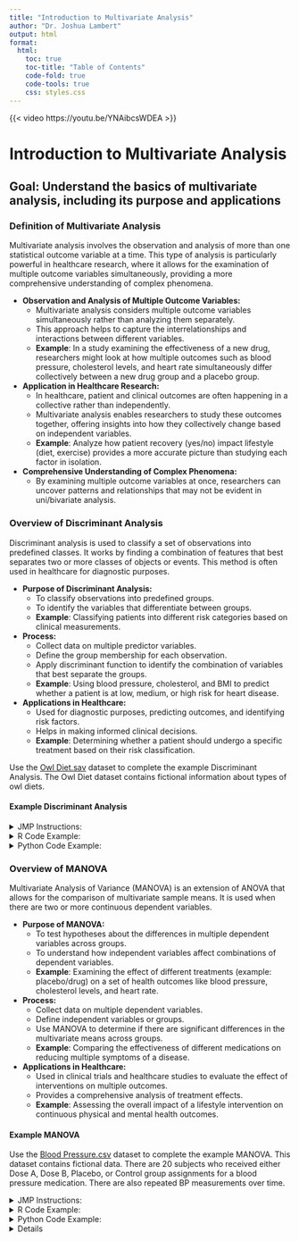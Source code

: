 ```yaml
---
title: "Introduction to Multivariate Analysis"
author: "Dr. Joshua Lambert"
output: html
format:
  html:
    toc: true
    toc-title: "Table of Contents"
    code-fold: true
    code-tools: true 
    css: styles.css
---
```


{{< video https://youtu.be/YNAibcsWDEA >}}

# Introduction to Multivariate Analysis

## Goal: Understand the basics of multivariate analysis, including its purpose and applications

### Definition of Multivariate Analysis

Multivariate analysis involves the observation and analysis of more than one statistical outcome variable at a time. This type of analysis is particularly powerful in healthcare research, where it allows for the examination of multiple outcome variables simultaneously, providing a more comprehensive understanding of complex phenomena.

-   **Observation and Analysis of Multiple Outcome Variables:**
    -   Multivariate analysis considers multiple outcome variables simultaneously rather than analyzing them separately.
    -   This approach helps to capture the interrelationships and interactions between different variables.
    -   **Example**: In a study examining the effectiveness of a new drug, researchers might look at how multiple outcomes such as blood pressure, cholesterol levels, and heart rate simultaneously differ collectively between a new drug group and a placebo group.
-   **Application in Healthcare Research:**
    -   In healthcare, patient and clinical outcomes are often happening in a collective rather than independently.
    -   Multivariate analysis enables researchers to study these outcomes together, offering insights into how they collectively change based on independent variables.
    -   **Example**: Analyze how patient recovery (yes/no) impact lifestyle (diet, exercise) provides a more accurate picture than studying each factor in isolation.
-   **Comprehensive Understanding of Complex Phenomena:**
    -   By examining multiple outcome variables at once, researchers can uncover patterns and relationships that may not be evident in uni/bivariate analysis.

### Overview of Discriminant Analysis

Discriminant analysis is used to classify a set of observations into predefined classes. It works by finding a combination of features that best separates two or more classes of objects or events. This method is often used in healthcare for diagnostic purposes.

-   **Purpose of Discriminant Analysis:**
    -   To classify observations into predefined groups.
    -   To identify the variables that differentiate between groups.
    -   **Example**: Classifying patients into different risk categories based on clinical measurements.
-   **Process:**
    -   Collect data on multiple predictor variables.
    -   Define the group membership for each observation.
    -   Apply discriminant function to identify the combination of variables that best separate the groups.
    -   **Example**: Using blood pressure, cholesterol, and BMI to predict whether a patient is at low, medium, or high risk for heart disease.
-   **Applications in Healthcare:**
    -   Used for diagnostic purposes, predicting outcomes, and identifying risk factors.
    -   Helps in making informed clinical decisions.
    -   **Example**: Determining whether a patient should undergo a specific treatment based on their risk classification.

Use the <a href="Owl Diet.csv" download>Owl Diet.sav</a> dataset to complete the example Discriminant Analysis. The Owl Diet dataset contains fictional information about types of owl diets.

#### Example Discriminant Analysis

<details>

<summary>JMP Instructions:</summary>

<ul>

<li>Go to <code>Analyze</code> \> <code>Multivariate Methods</code> <code> Discriminant</code>.</li>

<li>Select your continuous outcome measurements as the <code>Y</code>, response, and the categorical predictor as <code>X</code>.</li>

<li>Click <code>OK</code>.</li>

</ul>

</details>

<details>

<summary>R Code Example:</summary>

<ul>

<li>

```{=html}
<pre>
        #Install Packages
install.packages("MASS")
install.packages("readr")
library(readr)
library(MASS)

# Read the data file
data <-read_csv("Owl Diet.csv")
str(data)

#Perform the Discriminant Analysis
lda_model <- lda(`species` ~ `skull length` + `teeth row` + `palatine foramen` + `jaw length`, data = data)
print(lda_model)
summary(lda_model)

      </pre>
```
</li>

</ul>

</details>

<details>

<summary>Python Code Example:</summary>

<ul>

<li>
See details at https://medium.com/@glennlenormand/complete-guide-to-linear-discriminant-analysis-lda-in-python-d1255a5983b0
```{=html}
<pre>
# Demonstraton of LDA with IRIS data in python
import numpy as np
import pandas as pd
import matplotlib.pyplot as plt
from sklearn import datasets
from sklearn.discriminant_analysis import LinearDiscriminantAnalysis

iris = datasets.load_iris()
X = iris.data
y = iris.target

lda = LinearDiscriminantAnalysis(n_components=2)
X_lda = lda.fit_transform(X, y)

plt.xlabel('LD1')
plt.ylabel('LD2')
plt.scatter(X_lda[:,0], X_lda[:,1], c=y, cmap='rainbow', alpha=0.7, edgecolors='b')
plt.show()
</pre>
```
</li>

</ul>

</details>

</details>

### Overview of MANOVA

Multivariate Analysis of Variance (MANOVA) is an extension of ANOVA that allows for the comparison of multivariate sample means. It is used when there are two or more continuous dependent variables.

-   **Purpose of MANOVA:**
    -   To test hypotheses about the differences in multiple dependent variables across groups.
    -   To understand how independent variables affect combinations of dependent variables.
    -   **Example**: Examining the effect of different treatments (example: placebo/drug) on a set of health outcomes like blood pressure, cholesterol levels, and heart rate.
-   **Process:**
    -   Collect data on multiple dependent variables.
    -   Define independent variables or groups.
    -   Use MANOVA to determine if there are significant differences in the multivariate means across groups.
    -   **Example**: Comparing the effectiveness of different medications on reducing multiple symptoms of a disease.
-   **Applications in Healthcare:**
    -   Used in clinical trials and healthcare studies to evaluate the effect of interventions on multiple outcomes.
    -   Provides a comprehensive analysis of treatment effects.
    -   **Example**: Assessing the overall impact of a lifestyle intervention on continuous physical and mental health outcomes.

#### Example MANOVA

Use the <a href="Blood Pressure.csv" download>Blood Pressure.csv</a> dataset to complete the example MANOVA. This dataset contains fictional data. There are 20 subjects who received either Dose A, Dose B, Placebo, or Control group assignments for a blood pressure medication. There are also repeated BP measurements over time.

<details>

<summary>JMP Instructions:</summary>

<ul>

<li>Go to <code> File </code> \> <code> Open </code> and select the "Blood Pressure.csv file.</code>.</li>

<li>Go to <code>Analyze</code> \> <code>Fit Model</code>.</li>

<li>Move all the blood pressure measurements into the the "Y, Responses" box.</li>

<li>Move Dose into the "Construct Model Effects" box.</li>

<li>In the "Personality" dropdown, select MANOVA</li>

<li>Click <code>Run</code> and under "Response Specification", click <code>Compound</code> from the red triangle menu.</li>

</ul>

</details>

<details>

<summary>R Code Example:</summary>

<ul>

<li>

```{=html}
<pre>
       # Load necessary libraries
library(tidyverse)

# Load the dataset
data_1 <-read_csv("Blood Pressure.csv")

#Perform the MANOVA
manova_model <- manova(cbind(`BP 8M`, `BP 12M`, `BP 6M`, `BP 8W`) ~ `Dose`, data = data_1)

#Print and summarize the results
print(manova_model)
summary(manova_model)

      </pre>
```
</li>

</ul>

</details>

<details>

<summary>Python Code Example:</summary>

<ul>

<li>

See other examples at https://www.geeksforgeeks.org/manova-multivariate-analysis-of-variance/
```{=html}
<pre>
# Importing necessary libraries

import pandas as pd
from statsmodels.multivariate.manova import MANOVA
from sklearn.datasets import load_iris

# Use iris as sample data
data = load_iris()
df = pd.DataFrame(data.data, columns=data.feature_names)
df['species'] = data.target
print(df.head())


# Rename columns to remove spaces in col names
df.columns = ['sepal_length', 'sepal_width',
              'petal_length', 'petal_width', 'species']

# Replace target numbers with their respective names for clarity in results
df['species'] = df['species'].map(
    {0: 'setosa', 1: 'versicolor', 2: 'virginica'})

# Apply MANOVA with the renamed cols
manova = MANOVA.from_formula('sepal_length + sepal_width + petal_length + petal_width ~ species', data=df)
result = manova.mv_test()
print(result)


</pre>
```
</li>

</ul>

</details>

<details>

### Overview of Principal Components Analysis (PCA)

PCA is a technique used to emphasize variation and bring out strong patterns in a dataset. It is particularly useful in reducing the dimensionality (number of variables) of large datasets, simplifying the complexity without losing significant information.

-   **Purpose of PCA:**
    -   To reduce the number of variables in a dataset while retaining most of the variation.
    -   To identify the principal components that explain the most variance in the data.
    -   **Example**: Simplifying a dataset with dozens of health indicators to a few new variables (principal components) that capture the most significant patterns.
-   **Process:**
    -   Standardize the data if the variables are measured on different scales.
    -   Compute the covariance matrix or correlation matrix.
    -   Extract the eigenvalues and eigenvectors to identify the principal components.
    -   More on PCA in our next lecture.
    -   **Example**: Using PCA to reduce a large number of survey questions into a few key factors that summarize patient satisfaction.
-   **Applications in Nursing Research:**
    -   Identifying key factors that influence patient outcomes.
    -   Simplifying complex datasets to facilitate analysis and interpretation.
    -   **Example**: Determining the main factors contributing to patient recovery in a rehabilitation study.

Use the <a href="Body Measurements.csv" download>Body Measurements.csv</a> dataset to complete the example PCA. This dataset contains the weight and physical measurements of 22 male subjects between 16-30 years old.

#### Example of PCA

<details>

<summary>JMP Instructions:</summary>

<ul>

<li>Go to <code>Analyze</code> \> <code>Multivariate Methods</code> \> <code>Principal Components</code>.</li>

<li>Select the variables you want to include in the analysis and click <code>OK</code>.</li>

<li>Click the red triangle and select <code>Scree Plot and Eigenvalues</code>.</li>

<li>Review the output, including the principal components and their loadings.</li>

</ul>

</details>

<details>

<summary>R Code Example:</summary>

<ul>

<li>

```{=html}
<pre>
        #Load Data
your_data<-read.csv("Body Measurements.csv")
#Run PCA
pca_model <- prcomp(your_data, scale = TRUE)
#Print and view results
print(pca_model)
summary(pca_model)
plot(pca_model)
#Scree Plot
plot(pca_model, type = "l")
      </pre>
```
</li>

</ul>

</details>

<details>

<summary>Python Code Example:</summary>

<ul>

<li>

```{=html}
<pre>
        # Import necessary libraries
import pandas as pd
from sklearn.preprocessing import StandardScaler
from sklearn.decomposition import PCA
import matplotlib.pyplot as plt

# Load the dataset
data = pd.read_csv("/path/to/Body Measurements.csv")

# Drop any non-numeric columns if present, assuming all numeric columns are for PCA
numeric_data = data.select_dtypes(include=[float, int])

# Standardize the data
scaler = StandardScaler()
scaled_data = scaler.fit_transform(numeric_data)

# Perform PCA
pca = PCA(n_components=2)  # Adjust n_components as needed
principal_components = pca.fit_transform(scaled_data)

# Create a DataFrame with the principal components
pc_df = pd.DataFrame(data=principal_components, columns=['PC1', 'PC2'])

# Output the explained variance ratio
print("Explained Variance Ratio:", pca.explained_variance_ratio_)

# Plot the principal components
plt.figure(figsize=(8, 6))
plt.scatter(pc_df['PC1'], pc_df['PC2'], alpha=0.5)
plt.xlabel('Principal Component 1')
plt.ylabel('Principal Component 2')
plt.title('PCA of Body Measurements')
plt.show()

      </pre>
```
</li>

</ul>

</details>

<details>

### Introduction to Exploratory Factor Analysis (EFA)

EFA is used to identify the underlying relationships between measured variables. It helps in understanding the structure of a set of variables and in identifying the underlying unobserved (latent) variables. In nursing research, EFA can uncover hidden patterns in survey data or clinical assessments.

-   **Purpose of EFA:**
    -   To explore the underlying structure of a set of variables.
    -   To identify unobserved (latent) factors that explain the correlations among observed variables.
    -   **Example**: Exploring the underlying dimensions of patient-reported outcomes in a quality of life survey.
-   **Process:**
    -   Collect data on multiple observed variables.
    -   Compute the correlation matrix.
    -   Extract factors using methods such as principal axis factoring or maximum likelihood.
    -   Rotate the factors to achieve a simpler and more interpretable structure.
    -   **Example**: Using EFA to identify latent factors like physical health, mental health, and social functioning from a set of health survey items.
-   **Applications in Nursing Research:**
    -   Identifying latent constructs that are not directly observable.
    -   Understanding the dimensions of complex constructs such as patient satisfaction or quality of care.
    -   **Example**: Uncovering the underlying factors that contribute to nurse burnout.

Use the <a href="Williams.sav" download>Williams.sav</a> dataset to complete the example PCA. This dataset contains an 28-item questionnaire (measured on a 7-point Likert scale) on organizational ability. It contains 5 theoretical dimensions: (1) preference for organization; (2) goal achievement; (3) planning approach; (4) acceptance of delays; and (5) preference for routine.

<details>

<summary>JMP Instructions:</summary>

<ul>

<li>Go to <code>Analyze</code> \> <code>Multivariate Methods</code> \> <code>Factor Analysis</code>.</li>

<li>

Select the variables you want to include and place them into the <code> Y, columns</code>.

<li>Select the variance estimation (e.g., REML) you want to use from the <code> Variance Estimation</code>dropdown. Click <code>OK</code>.</li>

<li>Review the output, including the factor loadings and the scree plot.</li>

</ul>

</details>

<details>

<summary>R Code Example:</summary>

<ul>

<li>

```{=html}
<pre>
        #Install and load the libraries
install.packages(haven)
install.packages(psych)
library(haven)
library(psych)
#Read the file
efa_data<-read.csv("Williams.sav")
#Run the EFA
efa_result <- fa(efa_data, nfactors = 3, rotate = "varimax")
print(efa_result)
fa.diagram(efa_result)
      </pre>
```
</li>

</ul>

</details>

<details>

<summary>Python Code Example:</summary>

<ul>

<li>

```{=html}
<pre>
        import pandas as pd
import pyreadstat
from factor_analyzer import FactorAnalyzer

# Read SPSS file
my_data, metadata = pyreadstat.read_sav("Williams.sav")

# Convert to pandas DataFrame
my_data = pd.DataFrame(my_data)

# Display the first few rows of the DataFrame
print(my_data.head())

# Perform EFA
efa = FactorAnalyzer(n_factors=2, rotation="varimax")
efa.fit(my_data)

# View results
print(efa.get_factor_variance())
print(efa.loadings_)
</pre>
```
</li>

</ul>

</details>

<details>

### Differences between EFA and PCA

While both EFA and PCA can be used for data reduction, and latent variable or composite variable creation, they have different purposes. PCA is a technique for reducing the dimensionality of data while preserving as much variance as possible. EFA, on the other hand, is used to uncover the underlying unobserved (latent) structure of a set of variables.

-   **PCA:**
    -   Focuses on reducing dimensionality by transforming variables into principal components.
    -   Each principal component is a linear combination of the original variables.
    -   **Example**: Reducing the number of health indicators to a few principal components that capture the most variance.
-   **EFA:**
    -   Aims to identify the latent structure among variables.
    -   Factors are assumed to *cause* the observed variables and are estimated based on the shared variance.
    -   **Example**: Identifying underlying factors such as stress, fatigue, and job satisfaction from a set of survey questions on nurse well-being.

## Summary

Understanding multivariate analysis and its applications is crucial for advanced nursing research. Techniques like Discriminant Analysis, MANOVA, PCA, and EFA allow researchers to analyze complex datasets and uncover valuable insights that can improve patient outcomes and healthcare practices.

-   **Importance of Multivariate Analysis:**
    -   Provides a comprehensive understanding of complex healthcare phenomena.
    -   Enables the simultaneous examination of multiple variables and their interactions.
    -   **Example**: Improving patient care by understanding the combined effects of various treatment factors.
-   **Techniques and Applications:**
    -   **Discriminant Analysis**: Classifying patients into risk categories.
    -   **MANOVA**: Comparing treatment effects on multiple health outcomes.
    -   **PCA**: Simplifying large datasets to identify key factors.
    -   **EFA**: Exploring underlying dimensions in survey data.
    -   **Example**: Using these techniques to inform clinical decision-making and healthcare policies.
